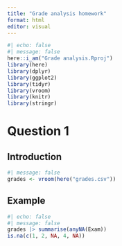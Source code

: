 ```yaml
---
title: "Grade analysis homework"
format: html
editor: visual
---
```

```r
#| echo: false
#| message: false
here::i_am("Grade analysis.Rproj")
library(here)
library(dplyr)
library(ggplot2)
library(tidyr)
library(vroom)
library(knitr)
library(stringr)
```

# Question 1 

## Introduction 
```r
#| message: false
grades <- vroom(here("grades.csv"))
```

## Example 
```r
#| echo: false
#| message: false
grades |> summarise(anyNA(Exam))
is.na(c(1, 2, NA, 4, NA))
```


